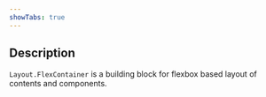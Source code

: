 ```yaml
---
showTabs: true
---
```


## Description

`Layout.FlexContainer` is a building block for flexbox based layout of contents and components.
